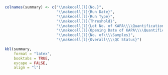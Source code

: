 \newpage 
\textbf{\underline{KAPA Library Quantification Summary Report}}

```r

colnames(summary) <- c("\\makecell[l]{No.}", 
                       "\\makecell[l]{Run Date}", 
                       "\\makecell[l]{Run Type}", 
                       "\\makecell[l]{Threshold}", 
                       "\\makecell[l]{Lot No. of KAPA\\\\Quantification Kit}", 
                       "\\makecell[l]{Opening Date of KAPA\\\\Quantification Kit}", 
                       "\\makecell[l]{No. of\\\\Samples}", 
                       "\\makecell[l]{Overall\\\\QC Status}")
 
kbl(summary,
    format = "latex",
    booktabs = TRUE,
    escape = FALSE,
    align = "l") 



```

\textbf{Total Number of Samples:}

\textbf{Run Number:}

\textbf{Remarks (if any):}

\vspace{2cm}
\renewcommand{\arraystretch}{2}
\begin{tabularx}{\textwidth}{p{3cm}p{6cm}p{3cm}p{6cm}}
Performed By: &  \underline{\hspace{5cm}}   & Verified By: & \underline{\hspace{5cm}}  \\
Signature:     & \underline{\hspace{5cm}}   & Signature:   & \underline{\hspace{5cm}}  \\
Date          &  \underline{\hspace{5cm}}   & Date:        & \underline{\hspace{5cm}}  \\
\end{tabularx}

